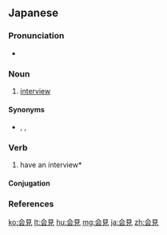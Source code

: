 {{also|會見|会见}}
==Japanese==
{{ja-kanjitab|かい|けん|yomi=on}}

===Pronunciation===
* {{ja-pron|かいけん|y=o|acc=0|acc_ref=NHK}}

===Noun===
{{ja-noun|かいけん|kyu=會見}}

# [[interview]]
#: {{ja-usex|会談後に記者'''会見'''が行われた。|かいだんご に きしゃ '''かいけん''' が おこなわれた。|A press conference was held after the meeting.}}

====Synonyms====
* {{ja-r|面談|めんだん}}, {{ja-r|会談|かいだん}}, {{ja-r|面接|めんせつ}}

===Verb===
{{ja-verb-suru|かいけん|kyu=會見|tr=intrans}}

# have an interview<ref>* {{R:Shogakukan}}
</ref>

====Conjugation====
{{ja-suru|かいけん}}

===References===
<references/>

[[ko:会見]]
[[lt:会見]]
[[hu:会見]]
[[mg:会見]]
[[ja:会見]]
[[zh:会見]]